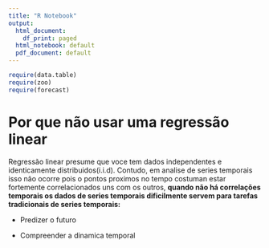 ```yaml
---
title: "R Notebook"
output:
  html_document:
    df_print: paged
  html_notebook: default
  pdf_document: default
---
```


```r
require(data.table)
require(zoo)
require(forecast)
```

# Por que não usar uma regressão linear

Regressão linear presume que voce tem dados independentes e identicamente distribuidos(i.i.d). Contudo, em analise de series temporais isso não ocorre pois o pontos proximos no tempo costuman estar fortemente correlacionados uns com os outros, **quando não há correlações temporais os dados de series temporais dificilmente servem para tarefas tradicionais de series temporais:**

-   Predizer o futuro

-   Compreender a dinamica temporal
